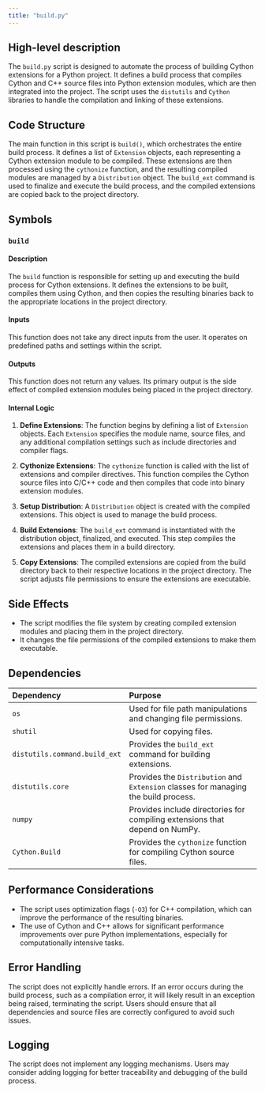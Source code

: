 ```yaml
---
title: "build.py"
---
```


## High-level description

The `build.py` script is designed to automate the process of building Cython extensions for a Python project. It defines a build process that compiles Cython and C++ source files into Python extension modules, which are then integrated into the project. The script uses the `distutils` and `Cython` libraries to handle the compilation and linking of these extensions.

## Code Structure

The main function in this script is `build()`, which orchestrates the entire build process. It defines a list of `Extension` objects, each representing a Cython extension module to be compiled. These extensions are then processed using the `cythonize` function, and the resulting compiled modules are managed by a `Distribution` object. The `build_ext` command is used to finalize and execute the build process, and the compiled extensions are copied back to the project directory.

## Symbols

### `build`
#### Description
The `build` function is responsible for setting up and executing the build process for Cython extensions. It defines the extensions to be built, compiles them using Cython, and then copies the resulting binaries back to the appropriate locations in the project directory.

#### Inputs
This function does not take any direct inputs from the user. It operates on predefined paths and settings within the script.

#### Outputs
This function does not return any values. Its primary output is the side effect of compiled extension modules being placed in the project directory.

#### Internal Logic
1. **Define Extensions**: The function begins by defining a list of `Extension` objects. Each `Extension` specifies the module name, source files, and any additional compilation settings such as include directories and compiler flags.
   
2. **Cythonize Extensions**: The `cythonize` function is called with the list of extensions and compiler directives. This function compiles the Cython source files into C/C++ code and then compiles that code into binary extension modules.

3. **Setup Distribution**: A `Distribution` object is created with the compiled extensions. This object is used to manage the build process.

4. **Build Extensions**: The `build_ext` command is instantiated with the distribution object, finalized, and executed. This step compiles the extensions and places them in a build directory.

5. **Copy Extensions**: The compiled extensions are copied from the build directory back to their respective locations in the project directory. The script adjusts file permissions to ensure the extensions are executable.

## Side Effects

- The script modifies the file system by creating compiled extension modules and placing them in the project directory.
- It changes the file permissions of the compiled extensions to make them executable.

## Dependencies

| Dependency | Purpose |
|:-----------|:--------|
| `os` | Used for file path manipulations and changing file permissions. |
| `shutil` | Used for copying files. |
| `distutils.command.build_ext` | Provides the `build_ext` command for building extensions. |
| `distutils.core` | Provides the `Distribution` and `Extension` classes for managing the build process. |
| `numpy` | Provides include directories for compiling extensions that depend on NumPy. |
| `Cython.Build` | Provides the `cythonize` function for compiling Cython source files. |

## Performance Considerations

- The script uses optimization flags (`-O3`) for C++ compilation, which can improve the performance of the resulting binaries.
- The use of Cython and C++ allows for significant performance improvements over pure Python implementations, especially for computationally intensive tasks.

## Error Handling

The script does not explicitly handle errors. If an error occurs during the build process, such as a compilation error, it will likely result in an exception being raised, terminating the script. Users should ensure that all dependencies and source files are correctly configured to avoid such issues.

## Logging

The script does not implement any logging mechanisms. Users may consider adding logging for better traceability and debugging of the build process.